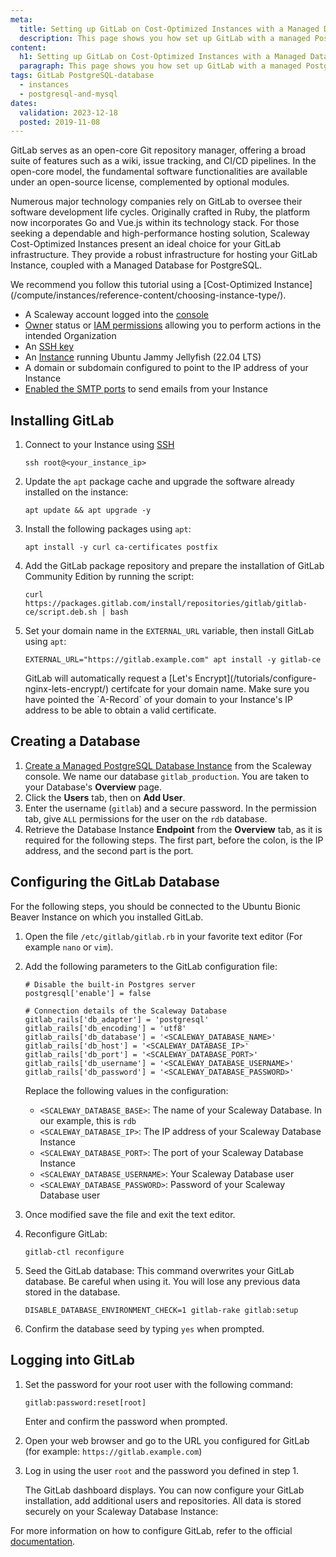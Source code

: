 ```yaml
---
meta:
  title: Setting up GitLab on Cost-Optimized Instances with a Managed Database for PostgreSQL
  description: This page shows you how set up GitLab with a managed PostgreSQL database
content:
  h1: Setting up GitLab on Cost-Optimized Instances with a Managed Database for PostgreSQL
  paragraph: This page shows you how set up GitLab with a managed PostgreSQL database
tags: GitLab PostgreSQL-database
  - instances
  - postgresql-and-mysql
dates:
  validation: 2023-12-18
  posted: 2019-11-08
---
```


GitLab serves as an open-core Git repository manager, offering a broad suite of features such as a wiki, issue tracking, and CI/CD pipelines. In the open-core model, the fundamental software functionalities are available under an open-source license, complemented by optional modules.

Numerous major technology companies rely on GitLab to oversee their software development life cycles. Originally crafted in Ruby, the platform now incorporates Go and Vue.js within its technology stack.
For those seeking a dependable and high-performance hosting solution, Scaleway Cost-Optimized Instances present an ideal choice for your GitLab infrastructure. They provide a robust infrastructure for hosting your GitLab Instance, coupled with a Managed Database for PostgreSQL.

<Message type="tip">
  We recommend you follow this tutorial using a [Cost-Optimized Instance](/compute/instances/reference-content/choosing-instance-type/).
</Message>

<Macro id="requirements" />

- A Scaleway account logged into the [console](https://console.scaleway.com)
- [Owner](/identity-and-access-management/iam/concepts/#owner) status or [IAM permissions](/identity-and-access-management/iam/concepts/#permission) allowing you to perform actions in the intended Organization
- An [SSH key](/identity-and-access-management/organizations-and-projects/how-to/create-ssh-key/)
- An [Instance](/compute/instances/how-to/create-an-instance) running Ubuntu Jammy Jellyfish (22.04 LTS)
- A domain or subdomain configured to point to the IP address of your Instance
- [Enabled the SMTP ports](/compute/instances/how-to/send-emails-from-your-instance/) to send emails from your Instance

## Installing GitLab

1. Connect to your Instance using [SSH](/compute/instances/how-to/connect-to-instance/)
    ```
    ssh root@<your_instance_ip>
    ```
2. Update the `apt` package cache and upgrade the software already installed on the instance:
    ```
    apt update && apt upgrade -y
    ```
3. Install the following packages using `apt`:
    ```
    apt install -y curl ca-certificates postfix
    ```
4. Add the GitLab package repository and prepare the installation of GitLab Community Edition by running the script:
    ```
    curl https://packages.gitlab.com/install/repositories/gitlab/gitlab-ce/script.deb.sh | bash
    ```
5. Set your domain name in the `EXTERNAL_URL` variable, then install GitLab using `apt`:
    ```
    EXTERNAL_URL="https://gitlab.example.com" apt install -y gitlab-ce
    ```

    <Message type="important">
      GitLab will automatically request a [Let's Encrypt](/tutorials/configure-nginx-lets-encrypt/) certifcate for your domain name. Make sure you have pointed the `A-Record` of your domain to your Instance's IP address to be able to obtain a valid certificate.
    </Message>

## Creating a Database

1. [Create a Managed PostgreSQL Database Instance](/managed-databases/postgresql-and-mysql/how-to/create-a-database/) from the Scaleway console. We name our database `gitlab_production`. You are taken to your Database's **Overview** page.
2. Click the **Users** tab, then on **Add User**.
3. Enter the username (`gitlab`) and a secure password. In the permission tab, give `ALL` permissions for the user on the `rdb` database.
4. Retrieve the Database Instance **Endpoint** from the **Overview** tab, as it is required for the following steps. The first part, before the colon, is the IP address, and the second part is the port.

## Configuring the GitLab Database

For the following steps, you should be connected to the Ubuntu Bionic Beaver Instance on which you installed GitLab.

1. Open the file `/etc/gitlab/gitlab.rb` in your favorite text editor (For example `nano` or `vim`).
2. Add the following parameters to the GitLab configuration file:
    ```
    # Disable the built-in Postgres server
    postgresql['enable'] = false

    # Connection details of the Scaleway Database
    gitlab_rails['db_adapter'] = 'postgresql'
    gitlab_rails['db_encoding'] = 'utf8'
    gitlab_rails['db_database'] = '<SCALEWAY_DATABASE_NAME>'
    gitlab_rails['db_host'] = '<SCALEWAY_DATABASE_IP>'
    gitlab_rails['db_port'] = '<SCALEWAY_DATABASE_PORT>'
    gitlab_rails['db_username'] = '<SCALEWAY_DATABASE_USERNAME>'
    gitlab_rails['db_password'] = '<SCALEWAY_DATABASE_PASSWORD>'
    ```
    Replace the following values in the configuration:
    - `<SCALEWAY_DATABASE_BASE>`: The name of your Scaleway Database. In our example, this is `rdb`
    - `<SCALEWAY_DATABASE_IP>`: The IP address of your Scaleway Database Instance
    - `<SCALEWAY_DATABASE_PORT>`: The port of your Scaleway Database Instance
    - `<SCALEWAY_DATABASE_USERNAME>`: Your Scaleway Database user
    - `<SCALEWAY_DATABASE_PASSWORD>`: Password of your Scaleway Database user
3. Once modified save the file and exit the text editor.
4. Reconfigure GitLab:
    ```
    gitlab-ctl reconfigure
    ```
5. Seed the GitLab database:
    <Message type="important">
      This command overwrites your GitLab database. Be careful when using it. You will lose any previous data stored in the database.
    </Message>

    ```
    DISABLE_DATABASE_ENVIRONMENT_CHECK=1 gitlab-rake gitlab:setup
    ```
6. Confirm the database seed by typing `yes` when prompted.

## Logging into GitLab

1. Set the password for your root user with the following command:
    ```bash
    gitlab:password:reset[root]
    ```

    Enter and confirm the password when prompted.
2. Open your web browser and go to the URL you configured for GitLab (for example: `https://gitlab.example.com`)
3. Log in using the user `root` and the password you defined in step 1.

    The GitLab dashboard displays. You can now configure your GitLab installation, add additional users and repositories. All data is stored securely on your Scaleway Database Instance:
    <Lightbox src="scaleway-gitlab_dashboard.webp" alt="" />

For more information on how to configure GitLab, refer to the official [documentation](https://docs.gitlab.com/ee/administration/index.html#configuring-gitlab).